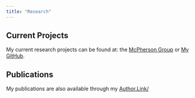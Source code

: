 ```yaml
---
title: "Research"
---
```



## Current Projects

My current research projects can be found at: 
the [McPherson Group](https://mcphersongroup.github.io/)
or [My GitHub](https://github.com/JacobKMcPherson).

## Publications

My publications are also available through my 
[Author.Link/](https://author.link/JacobKMcPherson)
<!-- 
### Journal Articles

[List your journal publications here]

### Conference Papers

[List your conference papers here]

### Preprints

[List your preprints and working papers here]

## Research Interests

[Describe your main research areas and interests]

## Collaborations

[Information about research collaborations and partnerships] -->